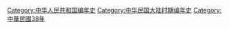 {{Commonscat|1949 in China}}
{{year in country category|||||中国|亞洲||}}
{{portal|中華民國}}

[[Category:中华人民共和国编年史|Category:中华人民共和国编年史]]
[[Category:中华民国大陆时期编年史|Category:中华民国大陆时期编年史]]
[[Category:中華民國38年|Category:中華民國38年]]